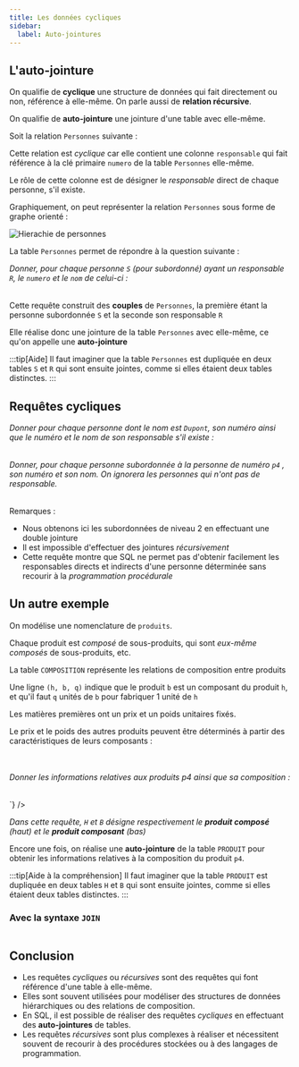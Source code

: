 ```yaml
---
title: Les données cycliques
sidebar:
  label: Auto-jointures
---
```



<Slide>

## L'auto-jointure

On qualifie de **cyclique** une structure de données qui fait directement ou non, référence à elle-même. On parle aussi de **relation récursive**.

On qualifie de **auto-jointure** une jointure d'une table avec elle-même.

Soit la relation `Personnes` suivante :


<TextDB />

Cette relation est _cyclique_ car elle contient une colonne `responsable` qui fait référence à la clé primaire `numero` de la table `Personnes` elle-même.

Le rôle de cette colonne est de désigner le _responsable_ direct de chaque personne, s'il existe.


<Personnes />

<Table
  sqliteDB="public/sample/personnes.sqlite"
  title="Personnes"
  showSQL="true"
  query={`
SELECT * 
FROM Personnes
`}
/>

</Slide>
<Slide>

Graphiquement, on peut représenter la relation `Personnes` sous forme de graphe orienté :

![Hierachie de personnes](05-cycliques-01-personnes-hierarchie.jpg)

</Slide>
<Slide>

La table `Personnes` permet de répondre à la question suivante : 

_Donner, pour chaque personne `S` (pour subordonné) ayant un responsable `R`, le `numero` et le `nom` de celui-ci :_


<Table
  sqliteDB="public/sample/personnes.sqlite"
  title="Personnes"
  showSQL="true"
  query={`
SELECT S.numero AS numeroS, R.numero AS numeroR, R.nom AS nomR
FROM Personnes S, Personnes R
WHERE S.responsable = R.numero;
`}
/>


Cette requête construit des **couples** de `Personnes`, la première étant la personne subordonnée `S` et la seconde son responsable `R`

Elle réalise donc une jointure de la table `Personnes` avec elle-même, ce qu'on appelle une **auto-jointure**

:::tip[Aide]
Il faut imaginer que la table `Personnes` est dupliquée en deux tables `S` et `R` qui sont ensuite jointes, comme si elles étaient deux tables distinctes.
:::

</Slide>
<Slide>

## Requêtes cycliques

_Donner pour chaque personne dont le nom est `Dupont`, son numéro ainsi que le numéro et le nom de son responsable s'il existe :_


<Table
  sqliteDB="public/sample/personnes.sqlite"
  title="Personnes"
  showSQL="true"
  query={`
SELECT S.numero AS numeroS, S.nom AS nomS, R.numero AS numeroR, R.nom AS nomR
FROM Personnes S, Personnes R 
WHERE S.responsable = R.numero AND S.nom = 'Dupont'
UNION
SELECT numero, nom, '__' , '__' 
FROM Personnes 
WHERE responsable IS NULL AND Nom = 'Dupont' ;
`}
/>


</Slide>
<Slide>

_Donner, pour chaque personne subordonnée à la personne de numéro  `p4` , son numéro et son nom. On ignorera les personnes qui n'ont pas de responsable._

<Table
  sqliteDB="public/sample/personnes.sqlite"
  title="Personnes"
  showSQL="true"
  query={`
SELECT SS.numero, SS.nom 
FROM Personnes R, Personnes S, Personnes SS 
WHERE R.numero = 'p4' 
AND R.numero = S.responsable 
AND S.numero = SS.responsable ;
`}
/>


Remarques :
  * Nous obtenons ici les subordonnées de niveau 2 en effectuant une double jointure
  * Il est impossible d'effectuer des jointures  _récursivement_
  * Cette requête montre que SQL ne permet pas d'obtenir facilement les responsables directs et indirects d'une personne déterminée sans recourir à la  _programmation procédurale_


</Slide>
<Slide>

## Un autre exemple

On modélise une nomenclature de `produits`.

Chaque produit est _composé_ de sous-produits, qui sont _eux-même composés_ de sous-produits, etc.


<ProduitsDB />

La table `COMPOSITION` représente les relations de composition entre produits

Une ligne `(h, b, q)` indique que le produit `b`  est un composant du produit `h`, et qu'il faut `q` unités de `b` pour fabriquer 1 unité de `h`

Les matières premières ont un prix et un poids unitaires fixés.

Le prix et le poids des autres produits peuvent être déterminés à partir des caractéristiques de leurs composants :

<div class="tables-2-col">
<Table
  sqliteDB="public/sample/produits.sqlite"
  title="Produits"
  query={`
SELECT *
FROM PRODUIT;
`}
/>
<Table
  sqliteDB="public/sample/produits.sqlite"
  title="Produits"
  query={`
SELECT *
FROM COMPOSITION;
`}
/>
</div>

</Slide>
<Slide>

_Donner les informations relatives aux produits p4 ainsi que sa composition :_


<Table
  sqliteDB="public/sample/produits.sqlite"
  title="Composition"
  showSQL="true"
  query={`
SELECT H.NPRO, H.LIBELLE , C.QTE, B.LIBELLE AS liebelleB
FROM PRODUIT H, COMPOSITION C, PRODUIT B 
WHERE C.COMPOSE = H.NPRO 
AND C.COMPOSANT = B.NPRO 
AND H.NPRO = 'p4' ;

`}
/>

_Dans cette requête, `H` et `B` désigne respectivement le **produit composé** (haut) et le **produit composant** (bas)_

Encore une fois, on réalise une **auto-jointure** de la table `PRODUIT` pour obtenir les informations relatives à la composition du produit `p4`.

:::tip[Aide à la compréhension]
Il faut imaginer que la table `PRODUIT` est dupliquée en deux tables `H` et `B` qui sont ensuite jointes, comme si elles étaient deux tables distinctes.
:::

</Slide>
<Slide>

### Avec la syntaxe `JOIN`

<Table
  sqliteDB="public/sample/produits.sqlite"
  title="Produits"
  showSQL="true"
  query={`
  SELECT H.NPRO, H.LIBELLE , C.QTE, B.LIBELLE 
FROM PRODUIT H
JOIN COMPOSITION C
ON C.COMPOSE = H.NPRO 
JOIN PRODUIT B
ON C.COMPOSANT = B.NPRO
WHERE H.NPRO = 'p4' ;
`}
/>

</Slide>
<Slide>

## Conclusion

* Les requêtes _cycliques_ ou _récursives_ sont des requêtes qui font référence d'une table à elle-même.
* Elles sont souvent utilisées pour modéliser des structures de données hiérarchiques ou des relations de composition.
* En SQL, il est possible de réaliser des requêtes _cycliques_ en effectuant des **auto-jointures** de tables.
* Les requêtes _récursives_ sont plus complexes à réaliser et nécessitent souvent de recourir à des procédures stockées ou à des langages de programmation.


</Slide>
